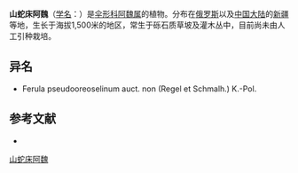 {{NoteTA|G1=LS}}
{{Speciesbox
| name = 山蛇床阿魏
| status = 
| status_system = 
| image = 
| genus = Ferula
| species = kirialovii
| authority = Pimenov
}}

'''山蛇床阿魏'''（[[学名|学名]]：{{lang|la|''Ferula kirialovii''}}）是[[伞形科|伞形科]][[阿魏属|阿魏属]]的植物。分布在[[俄罗斯|俄罗斯]]以及[[中国大陆|中国大陆]]的[[新疆|新疆]]等地，生长于海拔1,500米的地区，常生于砾石质草坡及灌木丛中，目前尚未由人工引种栽培。

== 异名 ==
* Ferula pseudooreoselinum auct. non (Regel et Schmalh.) K.-Pol.

== 参考文献 ==
<div class="references-small">
* {{cite web| url =http://www.bioinfo.cn/db05/KmzwSpecies.php?action=view&id=22747| title =山蛇床阿魏| work =《中国高等植物数据库全库》| publisher =中国科学院微生物研究所| author =昆明植物研究所| accessdate =2009-02-25| deadurl =yes| archiveurl =https://web.archive.org/web/20160305004619/http://www.bioinfo.cn/db05/KmzwSpecies.php?action=view&id=22747| archivedate =2016-03-05}}
</div>
{{Taxonbar|from=Q11046918}}

[[Category:阿魏属|山蛇床阿魏]]


{{Apiales-stub}}